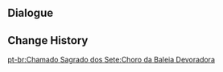 {{Genius Invokation TCG Stage
|title        = All-Devouring Narwhal's Cry
|type         = Serious Showdown
|group        = Tavern Challenge
|character    = Sneku
|requirement  = 9
|introduction = "Meow..." "Fairy tales and folk legends all chronicle that the world has a space wider and darker than even the sea at night. In that realm, there might live beings even larger and scarier than the king of Blubberbeasts..."<br>{{color|bp|Special Rule: This opponent engages in a Duel with you rather than an Adventure Challenge. The All-Devouring Narwhal is immune to Frozen, Stun, and Petrification, and starts with the Talent Card "Lightless Feeding" equipped. It will also Discard 2 cards from its Hand at the start of each Round.}}
|objective_1  = Achieve victory
|reward_1     = Lucky Coin*1000
|lineup       = All-Devouring Narwhal#15
|action       = Underwater Treasure Hunt;Underwater Treasure Hunt;Lithic Spear;Central Laboratory Ruins;Central Laboratory Ruins;Sir Arthur;Sir Arthur;Marechaussee Hunter;Marechaussee Hunter;Ocean-Hued Clam;Ocean-Hued Clam;Tenacity of the Millelith;Tenacity of the Millelith;Tome of the Eternal Flow;Tome of the Eternal Flow;Wolf's Gravestone;Wolf's Gravestone;The Legend of Vennessa;The Legend of Vennessa;Setaria;Setaria;Strategize;Strategize;Paimon;Paimon;Jade Chamber;Jade Chamber;Countdown to the Show: 3;Countdown to the Show: 3;Kusava
|reserve      = 
}}

==Dialogue==
{{Transclude|Genius Invokation TCG/Stage/Sneku|All-Devouring Narwhal's Cruise}}

==Change History==
{{Change History|4.7}}

[[pt-br:Chamado Sagrado dos Sete:Choro da Baleia Devoradora]]